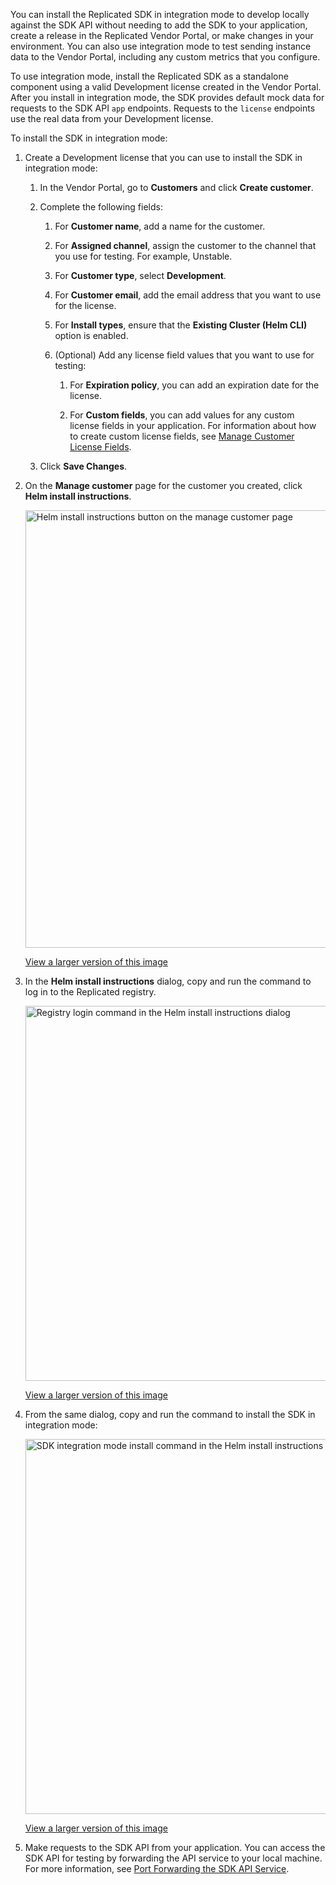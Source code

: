 You can install the Replicated SDK in integration mode to develop locally against the SDK API without needing to add the SDK to your application, create a release in the Replicated Vendor Portal, or make changes in your environment. You can also use integration mode to test sending instance data to the Vendor Portal, including any custom metrics that you configure.

To use integration mode, install the Replicated SDK as a standalone component using a valid Development license created in the Vendor Portal. After you install in integration mode, the SDK provides default mock data for requests to the SDK API `app` endpoints. Requests to the `license` endpoints use the real data from your Development license.

To install the SDK in integration mode:

1. Create a Development license that you can use to install the SDK in integration mode:

   1. In the Vendor Portal, go to **Customers** and click **Create customer**.

   1. Complete the following fields:
      
      1. For **Customer name**, add a name for the customer.
      
      1. For **Assigned channel**, assign the customer to the channel that you use for testing. For example, Unstable.
      
      1. For **Customer type**, select **Development**.
      
      1. For **Customer email**, add the email address that you want to use for the license.

      1. For **Install types**, ensure that the **Existing Cluster (Helm CLI)** option is enabled.

      1. (Optional) Add any license field values that you want to use for testing:

         1. For **Expiration policy**, you can add an expiration date for the license. 

         1. For **Custom fields**, you can add values for any custom license fields in your application. For information about how to create custom license fields, see [Manage Customer License Fields](/vendor/licenses-adding-custom-fields).

   1. Click **Save Changes**.

1. On the **Manage customer** page for the customer you created, click **Helm install instructions**.

   <img alt="Helm install instructions button on the manage customer page" src="/images/helm-install-instructions-button.png" width="700px"/>

   [View a larger version of this image](/images/helm-install-instructions-button.png)

1. In the **Helm install instructions** dialog, copy and run the command to log in to the Replicated registry.

   <img alt="Registry login command in the Helm install instructions dialog" src="/images/helm-install-instructions-registry-login.png" width="600px"/>

   [View a larger version of this image](/images/helm-install-instructions-registry-login.png)

1. From the same dialog, copy and run the command to install the SDK in integration mode:

   <img alt="SDK integration mode install command in the Helm install instructions dialog" src="/images/helm-install-instructions-sdk-integration.png" width="600px"/>

   [View a larger version of this image](/images/helm-install-instructions-sdk-integration.png)

1. Make requests to the SDK API from your application. You can access the SDK API for testing by forwarding the API service to your local machine. For more information, see [Port Forwarding the SDK API Service](/vendor/replicated-sdk-development#port-forward).